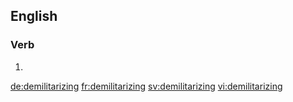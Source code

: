 
==English==

===Verb===
{{head|en}}

# {{present participle of|demilitarize|lang=en}}

[[de:demilitarizing]]
[[fr:demilitarizing]]
[[sv:demilitarizing]]
[[vi:demilitarizing]]